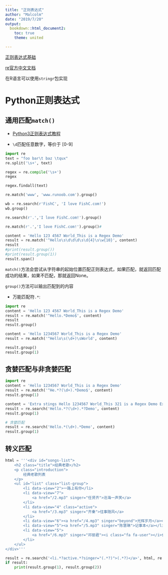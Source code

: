 ```yaml
---
title: "正则表达式"
author: "Malcolm"
date: "2019/7/20"
output:
  bookdown::html_document2:
    toc: true
    theme: united

---
```


[正则表达式基础](http://deerchao.net/tutorials/regex/regex.htm)

[re官方中文文档](https://docs.python.org/zh-cn/3/library/re.html)

在R语言可以使用`stringr`包实现

# Python正则表达式

## 通用匹配`match()`

+ [Python3正则表达式教程](https://zhuanlan.zhihu.com/p/28920775)

+ `\d`匹配任意数字，等价于 [0-9]

```python
import re
text = "foo bar\t baz \tqux"
re.split('\s+', text)

regex = re.compile('\s+')
regex

regex.findall(text)

re.match('www', 'www.runoob.com').group()

wb = re.search(r'FishC', 'I love FishC.com!')
wb.group()

re.search(r'.','I love FishC.com!').group()

re.match(r'.','I love FishC.com!').group()#

content = 'Hello 123 4567 World_This is a Regex Demo'
result = re.match('^Hello\s\d\d\d\s\d{4}\s\w{10}', content)
result
#print(result.group())
#print(result.group(1))
result.span()
```

`match()`方法会尝试从字符串的起始位置匹配正则表达式，如果匹配，就返回匹配成功的结果，如果不匹配，那就返回None。

`group()`方法可以输出匹配到的内容

+ 万能匹配符`.*`:

```python
import re
content = 'Hello 123 4567 World_This is a Regex Demo'
result = re.match('^Hello.*Demo$', content)
result
result.group()

content = 'Hello 1234567 World_This is a Regex Demo'
result = re.match('^Hello\s(\d+)\sWorld', content)

result.group()
result.group(1)

```




## 贪婪匹配与非贪婪匹配

```python
import re
content = 'Hello 1234567 World_This is a Regex Demo'
result = re.match('^He.*?(\d+).*Demo$', content)
result.group(1)


```

```python
content = 'Extra stings Hello 1234567 World_This 321 is a Regex Demo Extra stings'
result = re.search('Hello.*?(\d+).*?Demo', content)
result.group(1)

# 贪婪匹配
result = re.search('Hello.*(\d+).*Demo', content)
result.group(1)


```

## 转义匹配

```python
html = '''<div id="songs-list">
    <h2 class="title">经典老歌</h2>
    <p class="introduction">
        经典老歌列表
    </p>
    <ul id="list" class="list-group">
        <li data-view="2">一路上有你</li>
        <li data-view="7">
            <a href="/2.mp3" singer="任贤齐">沧海一声笑</a>
        </li>
        <li data-view="4" class="active">
            <a href="/3.mp3" singer="齐秦">往事随风</a>
        </li>
        <li data-view="6"><a href="/4.mp3" singer="beyond">光辉岁月</a></li>
        <li data-view="5"><a href="/5.mp3" singer="陈慧琳">记事本</a></li>
        <li data-view="5">
            <a href="/6.mp3" singer="邓丽君"><i class="fa fa-user"></i>但愿人长久</a>
        </li>
    </ul>
</div>'''

result = re.search('<li.*?active.*?singer="(.*?)">(.*?)</a>', html, re.S)
if result:
    print(result.group(1), result.group(2))

```


